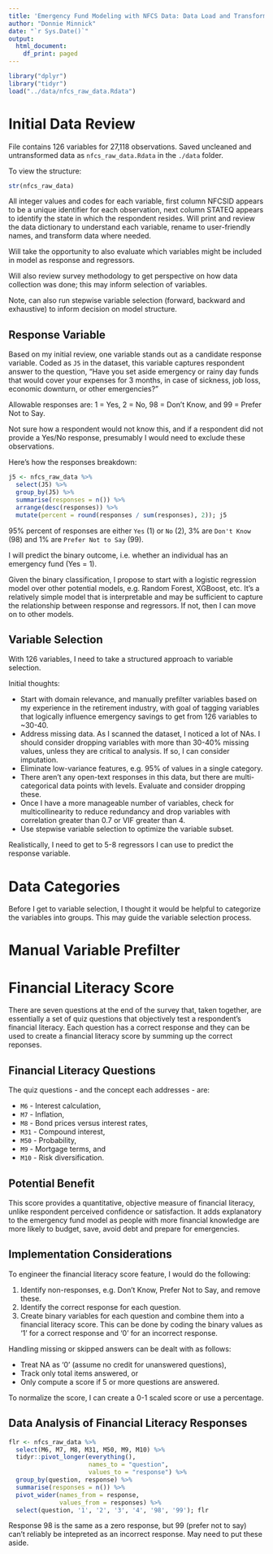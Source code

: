 ```yaml
---
title: 'Emergency Fund Modeling with NFCS Data: Data Load and Transformation'
author: "Donnie Minnick"
date: "`r Sys.Date()`"
output:
  html_document:
    df_print: paged
---
```


```r
library("dplyr")
library("tidyr")
load("../data/nfcs_raw_data.Rdata")
```

# Initial Data Review

File contains 126 variables for 27,118 observations.  Saved uncleaned and untransformed data as `nfcs_raw_data.Rdata` in the `./data` folder.

To view the structure: 

```r
str(nfcs_raw_data)
```

All integer values and codes for each variable, first column NFCSID appears to be a unique identifier for each observation, next column STATEQ appears to identify the state in which the respondent resides.  Will print and review the data dictionary to understand each variable, rename to user-friendly names, and transform data where needed.

Will take the opportunity to also evaluate which variables might be included in model as response and regressors.

Will also review survey methodology to get perspective on how data collection was done; this may inform selection of variables.

Note, can also run stepwise variable selection (forward, backward and exhaustive) to inform decision on model structure.

## Response Variable

Based on my initial review, one variable stands out as a candidate response variable.  Coded as `J5` in the dataset, this variable captures respondent answer to the question, "Have you set aside emergency or rainy day funds that would cover your expenses for 3 months, in case of sickness, job loss, economic downturn, or other emergencies?"

Allowable responses are: 1 = Yes, 2 = No, 98 = Don't Know, and 99 = Prefer Not to Say.

Not sure how a respondent would not know this, and if a respondent did not provide a Yes/No response, presumably I would need to exclude these observations.

Here's how the responses breakdown:

```r
j5 <- nfcs_raw_data %>%
  select(J5) %>%
  group_by(J5) %>%
  summarise(responses = n()) %>%
  arrange(desc(responses)) %>%
  mutate(percent = round(responses / sum(responses), 2)); j5
```

95% percent of responses are either `Yes` (1) or `No` (2), 3% are `Don't Know` (98) and 1% are `Prefer Not to Say` (99).

I will predict the binary outcome, i.e. whether an individual has an emergency fund (Yes = 1).

Given the binary classification, I propose to start with a logistic regression model over other potential models, e.g. Random Forest, XGBoost, etc.  It's a relatively simple model that is interpretable and may be sufficient to capture the relationship between response and regressors.  If not, then I can move on to other models.

## Variable Selection

With 126 variables, I need to take a structured approach to variable selection.

Initial thoughts:

* Start with domain relevance, and manually prefilter variables based on my experience in the retirement industry, with goal of tagging variables that logically influence emergency savings to get from 126 variables to ~30-40.
* Address missing data.  As I scanned the dataset, I noticed a lot of NAs.  I should consider dropping variables with more than 30-40% missing values, unless they are critical to analysis.  If so, I can consider imputation.
* Eliminate low-variance features, e.g. 95% of values in a single category.
* There aren't any open-text responses in this data, but there are multi-categorical data points with levels.  Evaluate and consider dropping these.
* Once I have a more manageable number of variables, check for multicollinearity to reduce redundancy and drop variables with correlation greater than 0.7 or VIF greater than 4.
* Use stepwise variable selection to optimize the variable subset.

Realistically, I need to get to 5-8 regressors I can use to predict the response variable.



# Data Categories

Before I get to variable selection, I thought it would be helpful to categorize the variables into groups.  This may guide the variable selection process.



# Manual Variable Prefilter

# Financial Literacy Score

There are seven questions at the end of the survey that, taken together, are essentially a set of quiz questions that objectively test a respondent's financial literacy.  Each question has a correct response and they can be used to create a financial literacy score by summing up the correct reponses.

## Financial Literacy Questions

The quiz questions - and the concept each addresses - are:

* `M6` - Interest calculation,
* `M7` - Inflation,
* `M8` - Bond prices versus interest rates,
* `M31` - Compound interest,
* `M50` - Probability, 
* `M9` - Mortgage terms, and 
* `M10` - Risk diversification.

## Potential Benefit

This score provides a quantitative, objective measure of financial literacy, unlike respondent perceived confidence or satisfaction.  It adds explanatory to the emergency fund model as people with more financial knowledge are more likely to budget, save, avoid debt and prepare for emergencies.

## Implementation Considerations

To engineer the financial literacy score feature, I would do the following:

1. Identify non-responses, e.g. Don't Know, Prefer Not to Say, and remove these.
2. Identify the correct response for each question.
3. Create binary variables for each question and combine them into a financial literacy score.  This can be done by coding the binary values as '1' for a correct response and '0' for an incorrect response.

Handling missing or skipped answers can be dealt with as follows:

* Treat NA as '0' (assume no credit for unanswered questions),
* Track only total items answered, or
* Only compute a score if 5 or more questions are answered.

To normalize the score, I can create a 0-1 scaled score or use a percentage.

## Data Analysis of Financial Literacy Responses

```r
flr <- nfcs_raw_data %>%
  select(M6, M7, M8, M31, M50, M9, M10) %>%
  tidyr::pivot_longer(everything(),
                      names_to = "question",
                      values_to = "response") %>%
  group_by(question, response) %>%
  summarise(responses = n()) %>%
  pivot_wider(names_from = response,
              values_from = responses) %>%
  select(question, '1', '2', '3', '4', '98', '99'); flr
```

Response 98 is the same as a zero response, but 99 (prefer not to say) can't reliably be intepreted as an incorrect response.  May need to put these aside.




